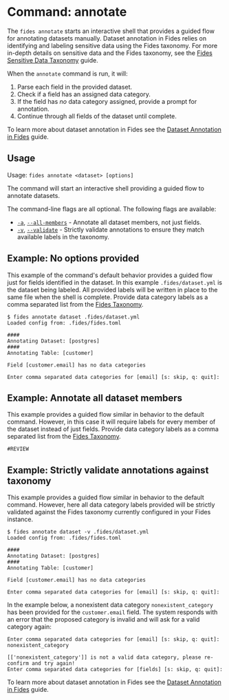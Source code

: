 
# Command: annotate

The ```fides annotate``` starts an interactive shell that provides a guided flow for annotating datasets manually. Dataset annotation in Fides relies on identifying and labeling sensitive data using the Fides taxonomy. For more in-depth details on sensitive data and the Fides taxonomy, see the [Fides Sensitive Data Taxonomy](https://ethyca.github.io/fideslang/explorer/) guide.

When the ```annotate``` command is run, it will:

1. Parse each field in the provided dataset.
2. Check if a field has an assigned data category.
3. If the field has *no* data category assigned, provide a prompt for annotation.
4. Continue through all fields of the dataset until complete.

To learn more about dataset annotation in Fides see the [Dataset Annotation in Fides](/docs/dev-docs/configuration/privacy-requests/annotate-datasets-cli) guide.

## Usage
Usage: ```fides annotate <dataset> [options]```

The command will start an interactive shell providing a guided flow to annotate datasets.

The command-line flags are all optional. The following flags are available:

* <span class="nx-absolute -nx-mt-20" id="a"></span>[```-a```](#a), [```--all-members```](#a) - Annotate all dataset members, not just fields.
* <span class="nx-absolute -nx-mt-20" id="v"></span>[```-v```](#v), [```--validate```](#v) - Strictly validate annotations to ensure they match available labels in the taxonomy.


## Example: No options provided
This example of the command's default behavior provides a guided flow just for fields identified in the dataset. In this example ```.fides/dataset.yml``` is the dataset being labeled. All provided labels will be written in place to the same file when the shell is complete.
Provide data category labels as a comma separated list from the [Fides Taxonomy](#LINK).

```console
$ fides annotate dataset .fides/dataset.yml 
Loaded config from: .fides/fides.toml

####
Annotating Dataset: [postgres]
####
Annotating Table: [customer]

Field [customer.email] has no data categories

Enter comma separated data categories for [email] [s: skip, q: quit]: 
```

## Example: Annotate all dataset members
This example provides a guided flow similar in behavior to the default command. However, in this case it will require labels for every member of the dataset instead of just fields. Provide data category labels as a comma separated list from the [Fides Taxonomy](#LINK).

```console
#REVIEW
```

## Example: Strictly validate annotations against taxonomy
This example provides a guided flow similar in behavior to the default command. However, here all data category labels provided will be strictly validated against the Fides taxonomy currently configured in your Fides instance.

```console
$ fides annotate dataset -v .fides/dataset.yml 
Loaded config from: .fides/fides.toml

####
Annotating Dataset: [postgres]
####
Annotating Table: [customer]

Field [customer.email] has no data categories

Enter comma separated data categories for [email] [s: skip, q: quit]: 
```

In the example below, a nonexistent data category ```nonexistent_category``` has been provided for the ```customer.email``` field. The system responds with an error that the proposed category is invalid and will ask for a valid category again:

```console
Enter comma separated data categories for [email] [s: skip, q: quit]: nonexistent_category

[['nonexistent_category']] is not a valid data category, please re-confirm and try again!
Enter comma separated data categories for [fields] [s: skip, q: quit]: 
```

To learn more about dataset annotation in Fides see the [Dataset Annotation in Fides](#LINK) guide.